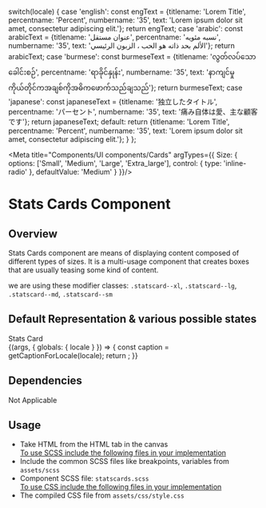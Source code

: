 
  switch(locale) {
    case 'english': const engText = {titlename: 'Lorem Title', percentname: 'Percent', numbername: '35', text: 'Lorem ipsum dolor sit amet, consectetur adipiscing elit.'}; return engText;
    case 'arabic': const arabicText = {titlename: 'عنوان مستقل', percentname: 'نسبه مئويه', numbername: '35', text: 'الألم بحد ذاته هو الحب ، الزبون الرئيسي'}; return arabicText;
    case 'burmese': const burmeseText = {titlename: 'လွတ်လပ်သောခေါင်းစဉ်', percentname: 'ရာခိုင်နှုန်း', numbername: '35', text: 'နာကျင်မှုကိုယ်တိုင်ကအချစ်ကိုအဓိကဖောက်သည်ချသည်'}; return burmeseText;
    case 'japanese': const japaneseText = {titlename: '独立したタイトル', percentname: 'パーセント', numbername: '35', text: '痛み自体は愛、主な顧客です'}; return japaneseText;
    default:
      return {titlename: 'Lorem Title', percentname: 'Percent', numbername: '35', text: 'Lorem ipsum dolor sit amet, consectetur adipiscing elit.'};
  }
};

<Meta title="Components/UI components/Cards" argTypes={{
  Size: {
    options: ['Small', 'Medium', 'Large', 'Extra_large'],
    control: { type: 'inline-radio' },
    defaultValue: 'Medium'
  }
}}/>

<style>{`
 .subheading {
    font-weight: 600;
    font-size: 20px;
    color: #333333;
    line-height: 24px;
    margin-bottom: 12px;
    margin-top: 12px;
  }
  .sbdocs .sbdocs-p,
  .sbdocs .sbdocs-li{
    font-size: 1rem;
  }
  .sbdocs .sbdocs-h2 {
    border-bottom: none;
  }
  div[id^="story--molecules-blocks-stats-cards"] {
    padding: 20px;
    box-shadow: rgb(0 0 0 / 10%) 0px 1px 3px 0px;
    border: 1px solid rgba(0, 0, 0, 0.1);
    margin: 25px 0px 40px;
    border-radius: 4px;
  }
`}</style>

# Stats Cards Component

## Overview

Stats Cards component are means of displaying content composed of different types of sizes. It is a multi-usage component that creates boxes that are usually teasing some kind of content.

we are using these modifier classes:
<code>.statscard--xl</code>, <code>.statscard--lg</code>, <code>.statscard--md</code>, <code>.statscard--sm</code>


## Default Representation & various possible states

<div className="subheading">Stats Card</div>

<Story name="Stats Card">
  {(args, { globals: { locale } }) => {
    const caption = getCaptionForLocale(locale);
    return <StatsCards title={caption.titlename} percent={caption.percentname} content={caption.text} number={caption.numbername} {...args}></StatsCards>;
  }}
</Story>

## Dependencies

Not Applicable

## Usage
<ul>
<li>Take HTML from the HTML tab in the canvas</li>
<u>To use SCSS include the following files in your implementation</u>
<li>Include the common SCSS files like breakpoints, variables from <code>assets/scss</code></li>
<li>Component SCSS file: <code>statscards.scss</code></li>
<u>To use CSS include the following files in your implementation</u>
<li>The compiled CSS file from <code>assets/css/style.css</code></li>
</ul>
